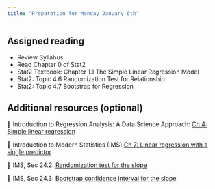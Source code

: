 ```yaml
---
title: "Preparation for Monday January 6th"
---
```


## Assigned reading

- Review Syllabus
- Read Chapter 0 of Stat2
- Stat2 Textbook: Chapter 1.1 The Simple Linear Regression Model
- Stat2: Topic 4.6 Randomization Test for  Relationship
- Stat2: Topic 4.7 Bootstrap for Regression

## Additional resources (optional)

📖 Introduction to Regression Analysis: A Data Science Approach: [Ch 4: Simple linear regression](https://introregression.netlify.app/04-slr)

📖 Introduction to Modern Statistics (IMS) [Ch 7: Linear regression with a single predictor](https://openintro-ims.netlify.app/model-slr)

📖 IMS, Sec 24.2: [Randomization test for the slope](https://openintro-ims.netlify.app/inf-model-slr.html#randslope)

📖 IMS, Sec 24.3: [Bootstrap confidence interval for the slope](https://openintro-ims.netlify.app/inf-model-slr.html#bootbeta1)